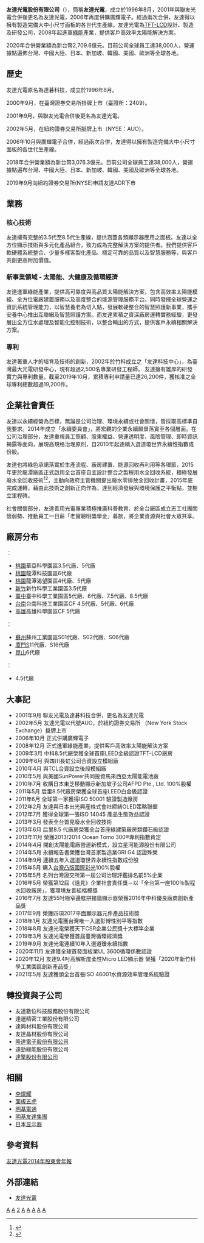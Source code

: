 {{refimprove|time=2019-09-04T07:35:55+00:00}}
{{Infobox_Company 
| name                  = 友達光電股份有限公司
| name_en               = AUO Corporation
| logo                  = AU-Optronics-Logo.svg
| type                  = [[股份有限公司|股份有限公司]]
| traded_as             = {{twse|2409}}<br>（2000年9月8日上市）
| trading_name          = AUO、友達
| company_slogan        = 
| key_people            = 董事長：彭-{双}-浪 <br>總經理：柯富仁 
| foundation            = 1996年8月12日（前身達碁科技成立）<br/>2001年5月22日更名為友達光電
| location              = {{ROC-TW}}<br>[[新竹市|新竹市]]東區力行二路1號 <br />（[[新竹科學園區|新竹科學園區]]）
| area_served           = [[台灣|台灣]]、[[中國大陸|中國大陸]]、[[日本|日本]]、[[新加坡|新加坡]]、[[韓國|韓國]]、[[美國|美國]]、[[歐洲|歐洲]]等全球各地
| local_code_name       = TW
| local_code            = 84149738
| predecessor           = 達碁科技   
| industry              = [[光電|光電業]]
| products              = 薄膜電晶體液晶顯示器（[[TFT-LCD|TFT-LCD]]）<br>低溫多晶矽（[[LTPS|LTPS]]）<br>有機發光顯示器 （[[AMOLED|AMOLED]]）<br>整合式觸控面板<br>太陽能解決方案（[[Solar_Total_Solution|Solar Total Solution]]）
| revenue               = 約[[新台幣|新台幣]]2,709.6億元（2020年）
| num_employees         = 38,000人<small>（2021年）        
| capital               = [[新台幣|新台幣]]96,242,451,150元
| market_value          = [[新台幣|新台幣]]980.71億元（2018年12月31日）
| homepage              = [http://auo.com  auo.com]
| asset = 
|}}

'''友達光電股份有限公司'''（{{lang-en|AUO Corporation}}），簡稱'''友達光電'''，成立於1996年8月，2001年與聯友光電合併後更名為友達光電，2006年再度併購廣輝電子。經過兩次合併，友達得以擁有製造完備大中小尺寸面板的各世代生產線。友達光電為[[TFT-LCD|TFT-LCD]]設計、製造及研發公司，2008年起進軍[[綠能|綠能]]產業，提供客戶高效率太陽能解決方案。

2020年合併營業額為新台幣2,709.6億元。目前公司全球員工達38,000人，營運據點遍佈台灣、中國大陸、日本、新加坡、韓國、美國、歐洲等全球各地。

== 歷史 ==


友達光電原名為達碁科技，成立於1996年8月。

2000年9月，在臺灣證券交易所掛牌上市（臺證所：2409）。

2001年9月，與聯友光電合併後更名為友達光電。

2002年5月，在紐約證券交易所掛牌上市（NYSE：AUO）。

2006年10月與廣輝電子合併，經過兩次合併，友達得以擁有製造完備大中小尺寸面板的各世代生產線。

2018年合併營業額為新台幣3,076.3億元。目前公司全球員工達38,000人，營運據點遍布台灣、中國大陸、日本、新加坡、韓國、美國及歐洲等全球各地。 

2019年9月向紐約證券交易所(NYSE)申請友達ADR下市

==業務==
===核心技術===


友達擁有完整的3.5代至8.5代生產線，提供涵蓋各類顯示器應用之面板。友達以全方位顯示技術與多元化產品組合，致力成為完整解決方案的提供者。我們提供客戶軟硬體系統整合、少量多樣客製化產品、穩定可靠的品質以及智慧服務等，與客戶共創更高附加價值。

===新事業領域 - 太陽能、大健康及循環經濟  ===
友達進軍綠能產業，提供高可靠度與高品質太陽能解決方案，包含高效率太陽能模組、全方位電廠建置服務以及高度整合的能源管理服務平台。同時發揮全球營運之資訊系統管理能力，以智慧養老為切入點，發展軟硬整合的智慧照護新事業，攜手安養中心推出互聯網及智慧照護方案。而友達累積之資深廠房運轉實務經驗，更發展出全方位水處理及智能化控制技術，以整合輸出的方式，提供客戶永續相關解決方案。

===專利===
友達著重人才的培育及技術的創新，2002年於竹科成立之「友達科技中心」，為臺灣最大光電研發中心，現有超過2,500名專業研發工程師。
友達擁有雄厚的研發實力與專利數量，截至2019年10月，累積專利申請量已達26,200件，獲核准之全球專利總數超過19,200件。

==企業社會責任==

友達以永續經營為目標，無論是公司治理、環境永續或社會關懷，皆採取高標準自我要求。2014年成立「永續委員會」，將宏觀的企業永續願景落實至各個層面。在公司治理部分，友達重視員工照顧、股東權益、營運透明度、風險管理、即時資訊揭露等面向，展現高規格治理原則，自2010年起連續入選道瓊世界永續性指數成份股。

友達也將綠色承諾落實於生產流程、廠房建置、能源回收再利用等各環節，2015年更於龍潭廠區正式啟用全台首座自主設計整合之製程用水全回收系統，積極發展廢水全回收技術<ref>{{Cite web |url=http://edn.udn.com/article/view.jsp?aid=607637&cid=47%27%27%27%27%27%27%27%27%27%27%27%27%27%27%27%27 |title=友達響應「2013世界水資源日」 發表全台首見廢水全回收技術 |access-date=2015-11-17 |archive-url=https://web.archive.org/web/20160304205635/http://edn.udn.com/article/view.jsp?aid=607637&cid=47%27%27%27%27%27%27%27%27%27%27%27%27%27%27%27%27 |archive-date=2016-03-04 |dead-url=yes }}</ref><ref>{{Cite web |url=https://tw.news.yahoo.com/%E9%9F%BF%E6%87%89%E4%B8%96%E7%95%8C%E6%B0%B4%E8%B3%87%E6%BA%90%E6%97%A5-%E5%8F%8B%E9%81%94%E7%99%BC%E8%A1%A8%E5%85%A8%E5%8F%B0%E9%A6%96%E8%A6%8B%E5%BB%A2%E6%B0%B4%E5%85%A8%E5%9B%9E%E6%94%B6%E6%8A%80%E8%A1%93-131812582.html |title=響應世界水資源日　友達發表全台首見廢水全回收技術 |accessdate=2015-11-17 |archive-date=2015-11-17 |archive-url=https://web.archive.org/web/20151117125312/https://tw.news.yahoo.com/%E9%9F%BF%E6%87%89%E4%B8%96%E7%95%8C%E6%B0%B4%E8%B3%87%E6%BA%90%E6%97%A5-%E5%8F%8B%E9%81%94%E7%99%BC%E8%A1%A8%E5%85%A8%E5%8F%B0%E9%A6%96%E8%A6%8B%E5%BB%A2%E6%B0%B4%E5%85%A8%E5%9B%9E%E6%94%B6%E6%8A%80%E8%A1%93-131812582.html |dead-url=no }}</ref>，主動向政府主管機關提出廢水零排放全回收計畫，2015年底完成運轉，藉由此技術之創新正向作為，達到經濟發展與環境保護之平衡點，並樹立里程碑。

社會關懷部分，友達善用光電專業積極推廣科普教育、於全台廠區成立志工社團關懷弱勢、推動員工一日薪「老實聰明獎學金」募款，將企業資源與社會大眾共享。

==廠房分布==
{{TWN}}：
*[[桃園市|桃園]]華亞科學園區3.5代廠、5代廠
*[[桃園市|桃園]]龍潭科技園區6代廠
*[[桃園市|桃園]]龍潭渴望園區4代廠、5代廠
*[[新竹市|新竹]]新竹科學工業園區3.5代廠
*[[臺中市|臺中]]臺中科學工業園區5代廠、6代廠、7.5代廠、8.5代廠
*[[台南市|台南]]台南科技工業園區CF 4.5代廠、5代廠、6代廠
*[[高雄市|高雄]]高雄科學園區CF 5代廠

{{CHNML}}：
*[[蘇州市|蘇州]]蘇州工業園區S01代廠、S02代廠、S06代廠
*[[廈門市|廈門]]S11代廠、S16代廠
*[[崑山市|崑山]]6代廠

{{SIN}}：
*4.5代廠

== 大事記 ==
*2001年9月 聯友光電及達碁科技合併，更名為友達光電
*2002年5月 友達光電以代號AUO，於紐約證券交易所 （New York Stock Exchange）掛牌上市
*2006年10月 正式併購廣輝電子
*2008年12月 正式進軍綠能產業，提供客戶高效率太陽能解決方案
*2009年3月 中科8.5代廠榮獲全球首座LEED金級認證TFT-LCD廠房
*2009年6月 與四川長虹公司合資設立模組廠
*2010年4月 與TCL合資設立後段模組廠
*2010年5月 與美國SunPower共同投資馬來西亞太陽能電池廠
*2010年7月 收購日本東芝移動顯示新加坡子公司AFPD Pte., Ltd. 100%股權
*2011年5月 后里8.5代廠房榮獲全球首座LEED白金級認證
*2011年6月 全球第一家獲得ISO 50001 驗證製造廠房
*2012年2月 友達與日本出光興産株式會社締結OLED策略聯盟
*2012年7月 獲得全球第一張ISO 14045 產品生態效益認證
*2013年3月 發表全台首見廢水全回收技術
*2013年6月 后里8.5 代廠房榮獲全台首座綠建築廠房類鑽石級認證
*2013年11月 榮獲2013/2014 Ocean Tomo 300®專利指數肯定
*2014年4月 開創太陽能電廠營運新模式，設立星河能源股份有限公司
*2014年5月 永續報告書榮獲台灣首家製造業GRI G4 認證殊榮
*2014年9月 連續五年入選道瓊世界永續性指數成份股
*2015年5月 購入[[台灣凸版國際彩光|台灣凸版國際彩光]]100%股權
*2015年5月 名列台灣證交所第一屆公司治理評鑑排名前5%企業
*2016年5月 榮獲第12屆《遠見》企業社會責任獎－以「全台第一座100％製程水回收廠房」，獲環境友善組楷模獎
*2016年7月 友達55吋極窄邊框拼接牆顯示器榮獲2016年中科優良廠商創新產品獎
*2017年9月 榮獲四項2017平面顯示器元件產品技術獎
*2018年1月 友達光電獲台灣唯一入選彭博性別平等指數
*2018年8月 友達光電榮獲天下CSR企業公民獎十大標竿企業
*2019年3月 友達光電榮獲首屆臺灣循環經濟獎
*2019年9月 友達光電連續10年入選道瓊永續指數
*2020年11月 友達獲全球首發面板業UL 3600循環係數認證
*2020年12月 友達9.4吋高解析度柔性Micro LED顯示器 榮獲「2020年新竹科學工業園區創新產品獎」
*2021年5月 友達獲頒全台首張ISO 46001水資源效率管理系統驗證

== 轉投資與子公司 ==
*友達數位科技服務股份有限公司
*達運精密工業股份有限公司
*達興材料股份有限公司
*友達晶材股份有限公司
*[[隆達電子股份有限公司|隆達電子股份有限公司]]
*遠勁綠能股份有限公司
*[[AUO_Display_Plus|達擎股份有限公司]]

== 相關 ==
*[[李焜耀|李焜耀]]
*[[面板五虎|面板五虎]]
*[[明基電通|明基電通]]
*[[明基友達集團|明基友達集團]]
*[[日本显示器|日本显示器]]

==參考資料==
<div class="references-small">
[http://auo.com/upload/download/1/annualreport_tc_2014.pdf 友達光電2014年股東會年報]{{Wayback|url=http://auo.com/upload/download/1/annualreport_tc_2014.pdf |date=20160306105308 }}
<references/>
</div>

==外部連結==
*{{en}}{{ja}}{{zh-tw}}{{zh-cn}}{{zh-hk}}[http://auo.com 友達光電]{{Wayback|url=http://auo.com/ |date=20080808140845 }}

{{Portal bar|台灣|電子學|信息技術|資訊科技|企業}}
{{臺灣50指數成分股票}}

[[Category:台灣電子公司|A]]
[[Category:台灣品牌|A]]
[[Category:臺灣證券交易所上市公司|2]]
[[Category:明基友達集團|A]]
[[Category:2001年成立的公司|A]]
[[Category:2001年台灣建立|A]]
[[Category:顯示科技公司|A]]
[[Category:總部設於新竹科學園區竹科園區的企業|A]]